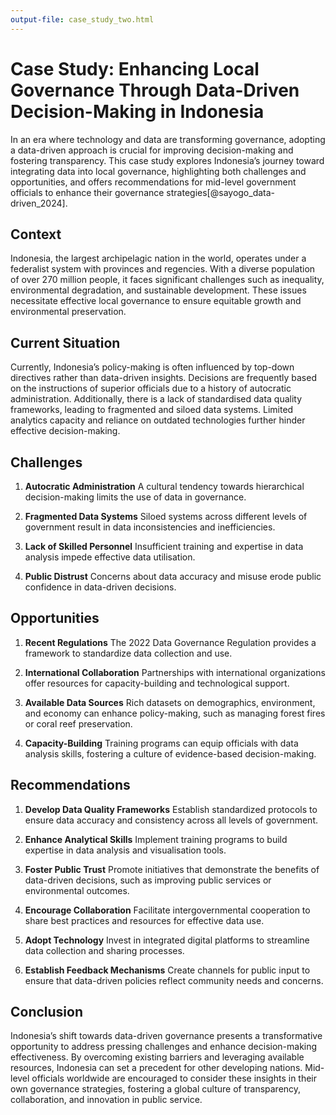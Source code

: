 ```yaml
---
output-file: case_study_two.html
---
```


# Case Study: Enhancing Local Governance Through Data-Driven Decision-Making in Indonesia {#sec-cs2-indonesia}

In an era where technology and data are transforming governance, adopting a data-driven approach is crucial for improving decision-making and fostering transparency. This case study explores Indonesia's journey toward integrating data into local governance, highlighting both challenges and opportunities, and offers recommendations for mid-level government officials to enhance their governance strategies[@sayogo_data-driven_2024].

## Context {#sec-cs2-context}

Indonesia, the largest archipelagic nation in the world, operates under a federalist system with provinces and regencies. With a diverse population of over 270 million people, it faces significant challenges such as inequality, environmental degradation, and sustainable development. These issues necessitate effective local governance to ensure equitable growth and environmental preservation.

## Current Situation {#sec-cs2-current-situation}

Currently, Indonesia's policy-making is often influenced by top-down directives rather than data-driven insights. Decisions are frequently based on the instructions of superior officials due to a history of autocratic administration. Additionally, there is a lack of standardised data quality frameworks, leading to fragmented and siloed data systems. Limited analytics capacity and reliance on outdated technologies further hinder effective decision-making.

## Challenges {#sec-cs2-challenges}

1. **Autocratic Administration** 
A cultural tendency towards hierarchical decision-making limits the use of data in governance.

2. **Fragmented Data Systems**
Siloed systems across different levels of government result in data inconsistencies and inefficiencies.

3. **Lack of Skilled Personnel** 
Insufficient training and expertise in data analysis impede effective data utilisation.

4. **Public Distrust** 
Concerns about data accuracy and misuse erode public confidence in data-driven decisions.

## Opportunities {#sec-cs2-opportunities}

1. **Recent Regulations** 
The 2022 Data Governance Regulation provides a framework to standardize data collection and use.

2. **International Collaboration** 
Partnerships with international organizations offer resources for capacity-building and technological support.

3. **Available Data Sources** 
Rich datasets on demographics, environment, and economy can enhance policy-making, such as managing forest fires or coral reef preservation.

4. **Capacity-Building**
Training programs can equip officials with data analysis skills, fostering a culture of evidence-based decision-making.

## Recommendations {#sec-cs2-recommendations}

1. **Develop Data Quality Frameworks** 
Establish standardized protocols to ensure data accuracy and consistency across all levels of government.

2. **Enhance Analytical Skills** 
Implement training programs to build expertise in data analysis and visualisation tools.

3. **Foster Public Trust** 
Promote initiatives that demonstrate the benefits of data-driven decisions, such as improving public services or environmental outcomes.

4. **Encourage Collaboration** 
Facilitate intergovernmental cooperation to share best practices and resources for effective data use.

5. **Adopt Technology** 
Invest in integrated digital platforms to streamline data collection and sharing processes.

6. **Establish Feedback Mechanisms** 
Create channels for public input to ensure that data-driven policies reflect community needs and concerns.

## Conclusion {#sec-cs2-conclusion}

Indonesia's shift towards data-driven governance presents a transformative opportunity to address pressing challenges and enhance decision-making effectiveness. By overcoming existing barriers and leveraging available resources, Indonesia can set a precedent for other developing nations. Mid-level officials worldwide are encouraged to consider these insights in their own governance strategies, fostering a global culture of transparency, collaboration, and innovation in public service.

